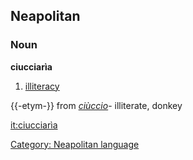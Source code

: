 ==Neapolitan==
===Noun===
'''ciucciarìa''' {{f}}
#[[illiteracy]]

{{-etym-}}
from ''[[ciùccio]]''- illiterate, donkey

[[Category: Neapolitan language]]
[[it:ciucciarìa]]